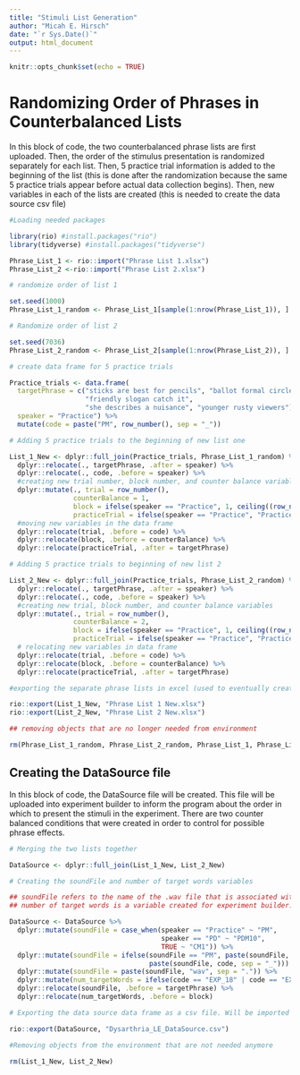 ```yaml
---
title: "Stimuli List Generation"
author: "Micah E. Hirsch"
date: "`r Sys.Date()`"
output: html_document
---
```


```r
knitr::opts_chunk$set(echo = TRUE)
```


# Randomizing Order of Phrases in Counterbalanced Lists
 
In this block of code, the two counterbalanced phrase lists are first uploaded. Then, the order of the stimulus presentation is randomized separately for each list. Then, 5 practice trial information is added to the beginning of the list (this is done after the randomization because the same 5 practice trials appear before actual data collection begins). Then, new variables in each of the lists are created (this is needed to create the data source csv file)

```r

#Loading needed packages

library(rio) #install.packages("rio")
library(tidyverse) #install.packages("tidyverse")

Phrase_List_1 <- rio::import("Phrase List 1.xlsx")
Phrase_List_2 <-rio::import("Phrase List 2.xlsx")

# randomize order of list 1

set.seed(1000)
Phrase_List_1_random <- Phrase_List_1[sample(1:nrow(Phrase_List_1)), ]

# Randomize order of list 2

set.seed(7036)
Phrase_List_2_random <- Phrase_List_2[sample(1:nrow(Phrase_List_2)), ]

# create data frame for 5 practice trials

Practice_trials <- data.frame(
  targetPhrase = c("sticks are best for pencils", "ballot formal circles", 
                   "friendly slogan catch it",
                   "she describes a nuisance", "younger rusty viewers"),
  speaker = "Practice") %>%
  mutate(code = paste("PM", row_number(), sep = "_"))

# Adding 5 practice trials to the beginning of new list one

List_1_New <- dplyr::full_join(Practice_trials, Phrase_List_1_random) %>%
  dplyr::relocate(., targetPhrase, .after = speaker) %>%
  dplyr::relocate(., code, .before = speaker) %>%
  #creating new trial number, block number, and counter balance variables
  dplyr::mutate(., trial = row_number(),
                counterBalance = 1,
                block = ifelse(speaker == "Practice", 1, ceiling((row_number() - 5)/ 10) + 1),
                practiceTrial = ifelse(speaker == "Practice", "Practice", "Experimental")) %>%
  #moving new variables in the data frame
  dplyr::relocate(trial, .before = code) %>%
  dplyr::relocate(block, .before = counterBalance) %>%
  dplyr::relocate(practiceTrial, .after = targetPhrase)

# Adding 5 practice trials to beginning of new list 2

List_2_New <- dplyr::full_join(Practice_trials, Phrase_List_2_random) %>%
  dplyr::relocate(., targetPhrase, .after = speaker) %>%
  dplyr::relocate(., code, .before = speaker) %>%
  #creating new trial, block number, and counter balance variables
  dplyr::mutate(., trial = row_number(),
                counterBalance = 2,
                block = ifelse(speaker == "Practice", 1, ceiling((row_number() - 5) /10) + 1),
                practiceTrial = ifelse(speaker == "Practice", "Practice", "Experimental")) %>%
  # relocating new variables in data frame
  dplyr::relocate(trial, .before = code) %>%
  dplyr::relocate(block, .before = counterBalance) %>%
  dplyr::relocate(practiceTrial, .after = targetPhrase)

#exporting the separate phrase lists in excel (used to eventually create RA stimuli lists in word)

rio::export(List_1_New, "Phrase List 1 New.xlsx")
rio::export(List_2_New, "Phrase List 2 New.xlsx")

## removing objects that are no longer needed from environment

rm(Phrase_List_1_random, Phrase_List_2_random, Phrase_List_1, Phrase_List_2, Practice_trials)

```

## Creating the DataSource file

In this block of code, the DataSource file will be created. This file will be uploaded into experiment builder to inform the program about the order in which to present the stimuli in the experiment. There are two counter balanced conditions that were created in order to control for possible phrase effects.

```r

# Merging the two lists together

DataSource <- dplyr::full_join(List_1_New, List_2_New)

# Creating the soundFile and number of target words variables

## soundFile refers to the name of the .wav file that is associated with each phrase/stimulus
## number of target words is a variable created for experiment builder. When listeners repeat the phrase they heard aloud in the pupillometry experiment, the experimenter will record the number of correct words by selecting the appropriate key on the host computer keyboard. Most of the phrases have 3 target words (with the exception of 2 phrases. Those only have 2 target words). Experiment Builder will compare the experimenter's input with this variable to record whether the phrase was repeated correctly (i.e. all target words recognized).

DataSource <- DataSource %>%
  dplyr::mutate(soundFile = case_when(speaker == "Practice" ~ "PM",
                                      speaker == "PD" ~ "PDM10",
                                      TRUE ~ "CM1")) %>%
  dplyr::mutate(soundFile = ifelse(soundFile == "PM", paste(soundFile, trial, sep = "_"), 
                                   paste(soundFile, code, sep = "_"))) %>%
  dplyr::mutate(soundFile = paste(soundFile, "wav", sep = ".")) %>%
  dplyr::mutate(num_targetWords = ifelse(code == "EXP_18" | code == "EXP_75", 2, 3)) %>%
  dplyr::relocate(soundFile, .before = targetPhrase) %>%
  dplyr::relocate(num_targetWords, .before = block)

# Exporting the data source data frame as a csv file. Will be imported into Experiment Builder for programming pupillometry experiment.

rio::export(DataSource, "Dysarthria_LE_DataSource.csv")

#Removing objects from the environment that are not needed anymore

rm(List_1_New, List_2_New)

```

